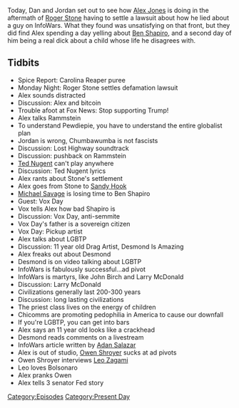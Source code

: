 {{DEFAULTSORT:
    #_EPISODE_0242:December 18-19, 2018
}}{{Episode
    | title             = December 18-19, 2018
    | caption           = Listen to this episode on [https://knowledgefight.libsyn.com/knowledge-fight-december-18-19-2018 Libsyn] [https://open.spotify.com/episode/3cMSd8Sycp2G6GrLnTHXB7 Spotify], Read the [[Transcript/242: December 18-19, 2018|Unofficial Transcript]]
    | episodeNumber     = 242
    | length            = 02:07:47
    | airDate           = December 21, 2018
    | coverageStartDate = December 18, 2018
    | coverageEndDate   = December 19, 2018
    | episodeType       = [[:Category:Present Day|Present Day]]
    | appearance        = [[Roger Stone]], [[Pewdiepie]], [[Ted Nugent]], [[Michael Savage]], [[Ben Shapiro]], [[Vox Day]], [[Desmond Is Amazing]], [[Larry McDonald]], [[Adan Salazar]], [[Owen Shroyer]], [[Leo Zagami]], [[Jair Bolsonaro]]
    | previousEpisode   = [[241: Larry Gets Coached]]
    | nextEpisode       = [[243: April 1-2, 2009]]
}}

{{Stub}}

Today, Dan and Jordan set out to see how [[Alex Jones]] is doing in the aftermath of [[Roger Stone]] having to settle a lawsuit about how he lied about a guy on InfoWars. What they found was unsatisfying on that front, but they did find Alex spending a day yelling about [[Ben Shapiro]], and a second day of him being a real dick about a child whose life he disagrees with.

==Tidbits==

*Spice Report: Carolina Reaper puree
*Monday Night: Roger Stone settles defamation lawsuit
*Alex sounds distracted
*Discussion: Alex and bitcoin
*Trouble afoot at Fox News: Stop supporting Trump!
*Alex talks Rammstein
*To understand Pewdiepie, you have to understand the entire globalist plan
*Jordan is wrong, Chumbawumba is not fascists
*Discussion: Lost Highway soundtrack
*Discussion: pushback on Rammstein
*[[Ted Nugent]] can't play anywhere
*Discussion: Ted Nugent lyrics
*Alex rants about Stone's settlement
*Alex goes from Stone to [[The Sandy Hook Elementary Massacre|Sandy Hook]]
*[[Michael Savage]] is losing time to Ben Shapiro
*Guest: Vox Day
*Vox tells Alex how bad Shapiro is
*Discussion: Vox Day, anti-semmite
*Vox Day's father is a sovereign citizen
*Vox Day: Pickup artist
*Alex talks about LGBTP
*Discussion: 11 year old Drag Artist, Desmond Is Amazing
*Alex freaks out about Desmond
*Desmond is on video talking about LGBTP
*InfoWars is fabulously successful...ad pivot
*InfoWars is martyrs, like John Birch and Larry McDonald
*Discussion: Larry McDonald
*Civilizations generally last 200-300 years
*Discussion: long lasting civilizations
*The priest class lives on the energy of children
*Chicomms are promoting pedophilia in America to cause our downfall
*If you're LGBTP, you can get into bars
*Alex says an 11 year old looks like a crackhead
*Desmond reads comments on a livestream
*InfoWars article written by [[Adan Salazar]]
*Alex is out of studio, [[Owen Shroyer]] sucks at ad pivots
*Owen Shroyer interviews [[Leo Zagami]]
*Leo loves Bolsonaro
*Alex pranks Owen
*Alex tells 3 senator Fed story

[[Category:Episodes]]
[[Category:Present Day]]
